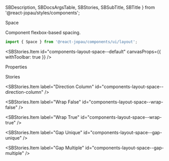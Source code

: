   SBDescription,
  SBDocsArgsTable,
  SBStories,
  SBSubTitle,
  SBTitle
} from '@react-jopau/styles/components';

<SBTitle>Space</SBTitle>

<SBDescription>Component flexbox-based spacing.</SBDescription>

```jsx dark
import { Space } from '@react-jopau/components/ui/layout';
```

<SBStories.Item id="components-layout-space--default" canvasProps={{ withToolbar: true }} />

<SBSubTitle>Properties</SBSubTitle>

<SBDocsArgsTable story="." noControls />

<SBSubTitle>Stories</SBSubTitle>

<SBStories>
<SBStories.Item label="Direction Row" id="components-layout-space--direction-row" />

<SBStories.Item label="Direction Column" id="components-layout-space--direction-column" />

<SBStories.Item label="Wrap False" id="components-layout-space--wrap-false" />

<SBStories.Item label="Wrap True" id="components-layout-space--wrap-true" />

<SBStories.Item label="Gap Unique" id="components-layout-space--gap-unique" />

<SBStories.Item label="Gap Multiple" id="components-layout-space--gap-multiple" />
</SBStories>
